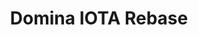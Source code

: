 ---
title: Domina IOTA Rebase
description: Formación sobre IOTA Rebase, lleva tus proyectos al siguiente nivel con formación práctica, claro y 100 % en español
template: splash
hero:
  tagline: y lleva tus proyectos al siguiente nivel con formación práctica, clara y 100 % en español
  image:
    file: ../../assets/iota_logo.png
  actions:
    - text: Comenzar
      link: el-protocolo/que-es-iota-rebase
      icon: right-arrow
---